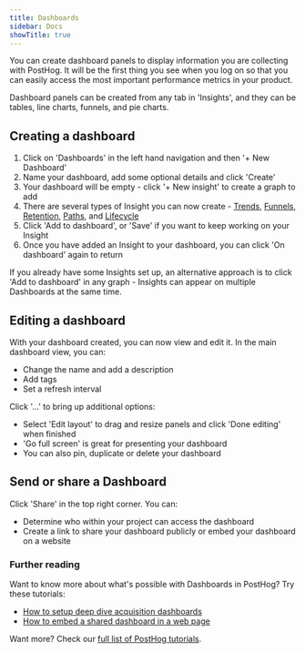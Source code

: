 ```yaml
---
title: Dashboards
sidebar: Docs
showTitle: true
---
```


<FeatureAvailability allPlans />

You can create dashboard panels to display information you are collecting with PostHog. It will be the first thing you see when you log on so that you can easily access the most important performance metrics in your product.

Dashboard panels can be created from any tab in 'Insights', and they can be tables, line charts, funnels, and pie charts.

## Creating a dashboard

1. Click on 'Dashboards' in the left hand navigation and then '+ New Dashboard'
2. Name your dashboard, add some optional details and click 'Create'
3. Your dashboard will be empty - click '+ New insight' to create a graph to add
4. There are several types of Insight you can now create - [Trends](/docs/user-guides/trends), [Funnels](/docs/user-guides/funnels), [Retention](/docs/user-guides/retention), [Paths](/docs/user-guides/paths), and [Lifecycle](/docs/user-guides/lifecycle)
5. Click 'Add to dashboard', or 'Save' if you want to keep working on your Insight
6. Once you have added an Insight to your dashboard, you can click 'On dashboard' again to return

If you already have some Insights set up, an alternative approach is to click 'Add to dashboard' in any graph - Insights can appear on multiple Dashboards at the same time.

## Editing a dashboard

With your dashboard created, you can now view and edit it. In the main dashboard view, you can:

- Change the name and add a description
- Add tags
- Set a refresh interval

Click '...' to bring up additional options:

- Select 'Edit layout' to drag and resize panels and click 'Done editing' when finished
- 'Go full screen' is great for presenting your dashboard
- You can also pin, duplicate or delete your dashboard

## Send or share a Dashboard

Click 'Share' in the top right corner. You can:

- Determine who within your project can access the dashboard
- Create a link to share your dashboard publicly or embed your dashboard on a website

### Further reading

Want to know more about what's possible with Dashboards in PostHog? Try these tutorials:

- [How to setup deep dive acquisition dashboards](/tutorials/taxonomy-acquisition)
- [How to embed a shared dashboard in a web page](/tutorials/how-to-embed-shared-dashboard)

Want more? Check our [full list of PostHog tutorials](https://posthog.com/tutorials). 